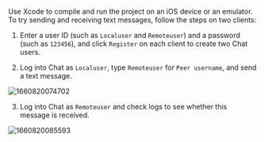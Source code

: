 <PlatformWrapper platform="ios">

Use Xcode to compile and run the project on an iOS device or an emulator.
To try sending and receiving text messages, follow the steps on two clients:

1. Enter a user ID (such as `Localuser` and `Remoteuser`) and a password (such as `123456`), and click `Register` on each client to create two Chat users.

2. Log into Chat as `Localuser`, type `Remoteuser` for `Peer username`, and send a text message.

  ![1660820074702](https://web-cdn.agora.io/docs-files/1660820074702)

3. Log into Chat as `Remoteuser` and check logs to see whether this message is received.

  ![1660820085593](https://web-cdn.agora.io/docs-files/1660820085593)

</PlatformWrapper>
